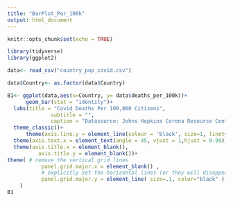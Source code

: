 ```yaml
---
title: "BarPlot_Per_100k"
output: html_document
---
```


```r
knitr::opts_chunk$set(echo = TRUE)
```

```r
library(tidyverse)
library(ggplot2)
```


```r
data<- read_csv("country_pop_covid.csv")
```

```r
data$Country<- as.factor(data$Country)
```

```r
B1<- ggplot(data,aes(x=Country, y= data$deaths_per_100k))+
      geom_bar(stat = "identity")+
  labs(title = "Covid Deaths Per 100,000 Citizens",
              subtitle = "",
              caption = "Datasource: Johns Hopkins Corona Resource Center")+
  theme_classic()+
      theme(axis.line.y = element_line(colour = 'black', size=1, linetype='solid'))+
  theme(axis.text.x = element_text(angle = 45, vjust = 1,hjust = 0.99))+
  theme(axis.title.x = element_blank(),
          axis.title.y = element_blank())+
theme( # remove the vertical grid lines
           panel.grid.major.x = element_blank() ,
           # explicitly set the horizontal lines (or they will disappear too)
           panel.grid.major.y = element_line( size=.1, color="black" ) 
    )
B1
```

